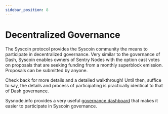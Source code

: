 ```yaml
---
sidebar_position: 8
---
```


# Decentralized Governance

The Syscoin protocol provides the Syscoin community the means to participate in decentralized governance. Very similar to the governance of Dash, Syscoin enables owners of Sentry Nodes with the option cast votes on proposals that are seeking funding from a monthly superblock emission. Proposals can be submitted by anyone.

Check back for more details and a detailed walkthrough!  Until then, suffice to say, the details and process of participating is practically identical to that of Dash governance.

Sysnode.info provides a very useful [governance dashboard](https://sysnode.info/governance) that makes it easier to participate in Syscoin governance.